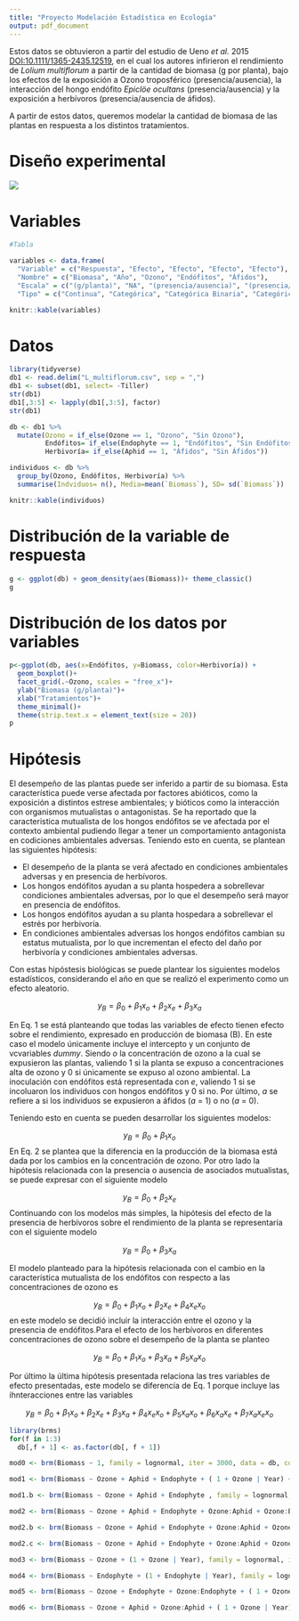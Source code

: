 ```yaml
---
title: "Proyecto Modelación Estadística en Ecología"
output: pdf_document
---
```

Estos datos se obtuvieron a partir del estudio de Ueno *et al.* 2015 [DOI:10.1111/1365-2435.12519](https://doi.org/10.1111/1365-2435.12519), en el cual los autores infirieron el rendimiento de *Lolium multiflorum* a partir de la cantidad de biomasa (g por planta), bajo los efectos de la exposición a Ozono troposférico (presencia/ausencia), la interacción del hongo endófito *Epiclöe ocultans* (presencia/ausencia) y la exposición a herbívoros (presencia/ausencia de áfidos).

A partir de estos datos, queremos modelar la cantidad de biomasa de las plantas en respuesta a los distintos tratamientos.

# Diseño experimental
![](diseño.png)

# Variables


```r
#Tabla

variables <- data.frame(
  "Variable" = c("Respuesta", "Efecto", "Efecto", "Efecto", "Efecto"), 
  "Nombre" = c("Biomasa", "Año", "Ozono", "Endófitos", "Áfidos"), 
  "Escala" = c("(g/planta)", "NA", "(presencia/ausencia)", "(presencia/ausencia)", "(presencia/ausencia)"),
  "Tipo" = c("Continua", "Categórica", "Categórica Binaria", "Categórica Binaria", "Categórica Binaria"))

knitr::kable(variables)
```


# Datos

```r
library(tidyverse)
db1 <- read.delim("L_multiflorum.csv", sep = ",")
db1 <- subset(db1, select= -Tiller)
str(db1)
db1[,3:5] <- lapply(db1[,3:5], factor)
str(db1)

```

```r
db <- db1 %>% 
  mutate(Ozono = if_else(Ozone == 1, "Ozono", "Sin Ozono"),
         Endófitos= if_else(Endophyte == 1, "Endófitos", "Sin Endófitos"),
         Herbivoría= if_else(Aphid == 1, "Áfidos", "Sin Áfidos"))

individuos <- db %>% 
  group_by(Ozono, Endófitos, Herbivoría) %>% 
  summarise(Indviduos= n(), Media=mean(`Biomass`), SD= sd(`Biomass`))
```

```r
knitr::kable(individuos)
```

# Distribución de la variable de respuesta
```r
g <- ggplot(db) + geom_density(aes(Biomass))+ theme_classic()
g
```

# Distribución de los datos por variables
```r
p<-ggplot(db, aes(x=Endófitos, y=Biomass, color=Herbivoría)) +
  geom_boxplot()+
  facet_grid(.~Ozono, scales = "free_x")+
  ylab("Biomasa (g/planta)")+
  xlab("Tratamientos")+
  theme_minimal()+
  theme(strip.text.x = element_text(size = 20))
p
```


# Hipótesis

El desempeño de las plantas puede ser inferido a partir de su biomasa. Esta característica puede verse afectada por factores abióticos, como la exposición a distintos estrese ambientales; y bióticos como la interacción con organismos mutualistas o antagonistas. Se ha reportado que la caracteristica mutualista de los hongos endófitos se ve afectada por el contexto ambiental pudiendo llegar a tener un comportamiento antagonista en codiciones ambientales adversas. Teniendo esto en cuenta, se plantean las siguientes hipótesis:


* El desempeño de la planta se verá afectado en condiciones ambientales adversas y en presencia de herbívoros.
* Los hongos endófitos ayudan a su planta hospedera a sobrellevar condiciones ambientales adversas, por lo que el desempeño será mayor en presencia de endófitos. 
* Los hongos endófitos ayudan a su planta hospedara a sobrellevar el estrés por herbivoría.
* En condiciones ambientales adversas los hongos endófitos cambian su estatus mutualista, por lo que incrementan el efecto del daño por herbivoría y condiciones ambientales adversas. 

Con estas hipóstesis biológicas se puede plantear los siguientes modelos estadísticos, considerando el año en que se realizó el experimento como un efecto aleatorio. 

$$
\tag{Eq. 1}
y_B= \beta_{0} + \beta_{1}x_{o} + \beta_{2} x_{e} + \beta_{3}x_{a}    
$$

En Eq. 1 se está planteando que todas las variables de efecto tienen efecto sobre el rendimiento, expresado en producción de biomasa (B). En este caso el modelo únicamente incluye el intercepto y un conjunto de vcvariables *dummy*. Siendo *o* la concentración de ozono a la cual se expusieron las plantas, valiendo 1 si la planta se expuso a concentraciones alta de ozono y 0 si únicamente se expuso al ozono ambiental. La inoculación con endófitos está representada con *e*, valiendo 1 si se incoluaron los individuos con hongos endófitos y 0 si no. Por último, *a* se refiere a si los individuos se expusieron a áfidos (*a* = 1) o no (*a* = 0). 

Teniendo esto en cuenta se pueden desarrollar los siguientes modelos: 

$$
\tag{Eq. 2}
y_B= \beta_{0} + \beta_{1}x_{o}   
$$
En Eq. 2 se plantea que la diferencia en la producción de la biomasa está dada por los cambios en la concentración de ozono. Por otro lado la hipótesis relacionada con la presencia o ausencia de asociados mutualistas, se puede expresar con el siguiente modelo

$$
\tag{Eq. 3}
y_B= \beta_{0} + \beta_{2}x_{e} 
$$
Continuando con los modelos más simples, la hipótesis del efecto de la presencia de herbívoros sobre el rendimiento de la planta se representaría con el siguiente modelo

$$
\tag{Eq. 4}
y_B= \beta_{0} + \beta_{3}x_{a}
$$

El modelo planteado para la hipótesis relacionada con el cambio en la característica mutualista de los endófitos con respecto a las concentraciones de ozono es

$$
\tag{Eq. 5}
y_B= \beta_{0} + \beta_{1}x_{o} + \beta_{2}x_{e} + \beta_{4}x_{e}x_{o}
$$
en este modelo se decidió incluir la interacción entre el ozono y la presencia de endófitos.Para el efecto de los herbívoros en diferentes concentraciones de ozono sobre el desempeño de la planta se planteo

$$
\tag{Eq. 6}
y_B= \beta_{0} + \beta_{1}x_{o} + \beta_{3}x_{a} + \beta_{5}x_{a}x_{o}
$$

Por último la última hipótesis presentada relaciona las tres variables de  efecto presentadas, este modelo se diferencía de Eq. 1 porque incluye las ihnteracciones entre las variables

$$
\tag{Eq. 7}
y_B= \beta_{0} + \beta_{1}x_{o} + \beta_{2} x_{e} + \beta_{3}x_{a}  + \beta_{4}x_{e}x_{o}  + \beta_{5}x_{a}x_{o} +  \beta_{6}x_{a}x_{e} + \beta_{7}x_{a}x_{e}x_{o} 
$$

``` r
library(brms)
for(f in 1:3)
  db[,f + 1] <- as.factor(db[, f + 1])

mod0 <- brm(Biomass ~ 1, family = lognormal, iter = 3000, data = db, cores = 4)

mod1 <- brm(Biomass ~ Ozone + Aphid + Endophyte + ( 1 + Ozone | Year) + (0 + Aphid | Year) + ( 0 + Endophyte | Year), family = lognormal, iter = 3000, data = db, cores = 4)

mod1.b <- brm(Biomass ~ Ozone + Aphid + Endophyte , family = lognormal, iter = 3000, data = db, cores = 4)

mod2 <- brm(Biomass ~ Ozone + Aphid + Endophyte + Ozone:Aphid + Ozone:Endophyte + Aphid:Endophyte + ( 1 + Ozone | Year) + (0 + Aphid | Year) + ( 0 + Endophyte | Year) + ( 0 + Ozone:Aphid | Year) +  ( 0 + Ozone:Endophyte| Year) + (0 + Aphid:Endophyte | Year), family = lognormal, iter = 3000, data = db, cores = 4)

mod2.b <- brm(Biomass ~ Ozone + Aphid + Endophyte + Ozone:Aphid + Ozone:Endophyte + Aphid:Endophyte, family = lognormal, iter = 3000, data = db, cores = 4)

mod2.c <- brm(Biomass ~ Ozone + Aphid + Endophyte + Ozone:Aphid + Ozone:Endophyte + Aphid:Endophyte + ( 1 + Ozone | Year), family = lognormal, iter = 3000, data = db, cores = 4)

mod3 <- brm(Biomass ~ Ozone + (1 + Ozone | Year), family = lognormal, iter = 3000, data = db, cores = 4)

mod4 <- brm(Biomass ~ Endophyte + (1 + Endophyte | Year), family = lognormal, iter = 3000, data = db, cores = 4)

mod5 <- brm(Biomass ~ Ozone + Endophyte + Ozone:Endophyte + ( 1 + Ozone | Year) + ( 0 + Endophyte | Year) + ( 0 + Ozone:Endophyte | Year), family = lognormal, iter = 3000, data = db, cores = 4)

mod6 <- brm(Biomass ~ Ozone + Aphid + Ozone:Aphid + ( 1 + Ozone | Year) + (0 + Aphid | Year) +  (0 + Ozone:Aphid | Year), family = lognormal, iter = 3000, data = db, cores = 4)

```